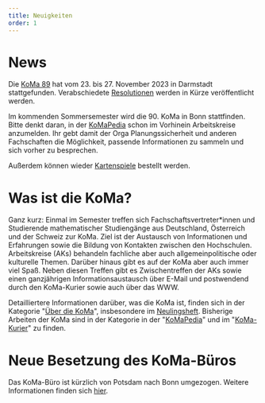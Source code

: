 ```yaml
---
title: Neuigkeiten
order: 1
---
```



<NextKoMa />

# News

Die [KoMa 89](https://komapedia.org/wiki/KoMa_89) hat vom 23. bis 27. November 2023 in Darmstadt stattgefunden. Verabschiedete [Resolutionen](./publikationen/resolutionen) werden in Kürze veröffentlicht werden.

Im kommenden Sommersemester wird die 90. KoMa in Bonn stattfinden.
Bitte denkt daran, in der [KoMaPedia](https://komapedia.org/wiki/KoMa_90) schon im Vorhinein Arbeitskreise anzumelden.
Ihr gebt damit der Orga Planungssicherheit und anderen Fachschaften die Möglichkeit, passende Informationen zu sammeln und sich vorher zu besprechen.

Außerdem können wieder [Kartenspiele](./publikationen/kartenspiel/) bestellt werden.

# Was ist die KoMa?

Ganz kurz: Einmal im Semester treffen sich Fachschaftsvertreter\*innen und Studierende mathematischer Studiengänge aus Deutschland, Österreich und der Schweiz zur KoMa.
Ziel ist der Austausch von Informationen und Erfahrungen sowie die Bildung von Kontakten zwischen den Hochschulen.
Arbeitskreise (AKs) behandeln fachliche aber auch allgemeinpolitische oder kulturelle Themen. Darüber hinaus gibt es auf der KoMa aber auch immer viel Spaß.
Neben diesen Treffen gibt es Zwischentreffen der AKs sowie einen ganzjährigen Informationsaustausch über E-Mail und postwendend durch den KoMa-Kurier sowie auch über das WWW.

Detailliertere Informationen darüber, was die KoMa ist, finden sich in der Kategorie "[Über die KoMa](./ueber_die_koma/)", insbesondere im [Neulingsheft](./publikationen/neulingsheft/).
Bisherige Arbeiten der KoMa sind in der Kategorie in der "[KoMaPedia](./KoMaPedia/)" und im "[KoMa-Kurier](./publikationen/koma-kurier/)" zu finden.

# Neue Besetzung des KoMa-Büros

Das KoMa-Büro ist kürzlich von Potsdam nach Bonn umgezogen.
Weitere Informationen finden sich [hier](./kommunikation/koma-buero/).
